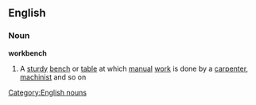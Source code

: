==English==
===Noun===
'''workbench'''
#A [[sturdy]] [[bench]] or [[table]] at which [[manual]] [[work]] is done by a [[carpenter]], [[machinist]] and so on
[[Category:English nouns]]